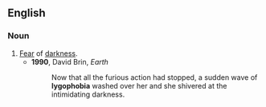 ==English==

===Noun===
{{en-noun|-}}

# [[fear|Fear]] of [[darkness]].
#* '''1990''', David Brin, ''Earth‎''
#*: Now that all the furious action had stopped, a sudden wave of '''lygophobia''' washed over her and she shivered at the intimidating darkness.